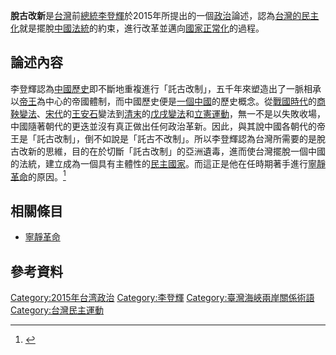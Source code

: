 '''脫古改新'''是[[台灣|台灣]]前[[台灣總統|總統]][[李登輝|李登輝]]於2015年所提出的一個[[政治|政治]]論述，認為[[台灣民主化|台灣的民主化]]就是擺脫[[法統|中國法統]]的約束，進行改革並邁向[[國家正常化|國家正常化]]的過程。

==論述內容==
李登輝認為[[中國歷史|中國歷史]]即不斷地重複進行「託古改制」，五千年來塑造出了一脈相承以[[帝王|帝王]]為中心的帝國體制，而中國歷史便是[[一個中國|一個中國]]的歷史概念。從[[戰國時代|戰國時代]]的[[商鞅變法|商鞅變法]]、[[宋代|宋代]]的[[王安石|王安石]]變法到[[清末|清末]]的[[戊戌變法|戊戌變法]]和[[立憲運動|立憲運動]]，無一不是以失敗收場，中國隨著朝代的更迭並沒有真正做出任何政治革新。因此，與其說中國各朝代的帝王是「託古改制」，倒不如說是「託古不改制」。所以李登輝認為台灣所需要的是脫古改新的思維，目的在於切斷「託古改制」的亞洲遺毒，進而使台灣擺脫一個中國的法統，建立成為一個具有主體性的[[民主國家|民主國家]]。而這正是他在任時期著手進行[[寧靜革命|寧靜革命]]的原因。<ref>{{Cite web |url=https://tw.news.yahoo.com/%E6%9D%8E%E7%99%BB%E8%BC%9D-%E8%84%AB%E5%8F%A4%E6%94%B9%E6%96%B0-%E6%BC%94%E8%AA%AA%E5%85%A8%E6%96%87-000715176.html |title=李登輝「脫古改新」演說全文 |access-date=2015-05-19 |archive-date=2019-05-02 |archive-url=https://web.archive.org/web/20190502085212/https://tw.news.yahoo.com/%E6%9D%8E%E7%99%BB%E8%BC%9D-%E8%84%AB%E5%8F%A4%E6%94%B9%E6%96%B0-%E6%BC%94%E8%AA%AA%E5%85%A8%E6%96%87-000715176.html |dead-url=no }}</ref>

==相關條目==
*[[寧靜革命|寧靜革命]]

==參考資料==
{{reflist}}
{{台灣政治小作品}}
{{李登輝}}
[[Category:2015年台湾政治|Category:2015年台湾政治]]
[[Category:李登輝|Category:李登輝]]
[[Category:臺灣海峽兩岸關係術語|Category:臺灣海峽兩岸關係術語]]
[[Category:台灣民主運動|Category:台灣民主運動]]